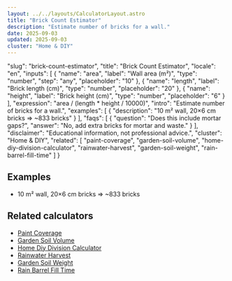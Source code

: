 ```yaml
---
layout: ../../layouts/CalculatorLayout.astro
title: "Brick Count Estimator"
description: "Estimate number of bricks for a wall."
date: 2025-09-03
updated: 2025-09-03
cluster: "Home & DIY"
---
```


  "slug": "brick-count-estimator",
  "title": "Brick Count Estimator",
  "locale": "en",
  "inputs": [
    {
      "name": "area",
      "label": "Wall area (m²)",
      "type": "number",
      "step": "any",
      "placeholder": "10"
    },
    {
      "name": "length",
      "label": "Brick length (cm)",
      "type": "number",
      "placeholder": "20"
    },
    {
      "name": "height",
      "label": "Brick height (cm)",
      "type": "number",
      "placeholder": "6"
    }
  ],
  "expression": "area / (length * height / 10000)",
  "intro": "Estimate number of bricks for a wall.",
  "examples": [
    {
      "description": "10 m² wall, 20×6 cm bricks ⇒ ~833 bricks"
    }
  ],
  "faqs": [
    {
      "question": "Does this include mortar gaps?",
      "answer": "No, add extra bricks for mortar and waste."
    }
  ],
  "disclaimer": "Educational information, not professional advice.",
  "cluster": "Home & DIY",
  "related": [
    "paint-coverage",
    "garden-soil-volume",
    "home-diy-division-calculator",
    "rainwater-harvest",
    "garden-soil-weight",
    "rain-barrel-fill-time"
  ]
}

<Calculator schema={schema} />

## Examples

- 10 m² wall, 20×6 cm bricks ⇒ ~833 bricks

## Related calculators

- [Paint Coverage](/calculators/paint-coverage/)
- [Garden Soil Volume](/calculators/garden-soil-volume/)
- [Home Diy Division Calculator](/calculators/home-diy-division-calculator/)
- [Rainwater Harvest](/calculators/rainwater-harvest/)
- [Garden Soil Weight](/calculators/garden-soil-weight/)
- [Rain Barrel Fill Time](/calculators/rain-barrel-fill-time/)

